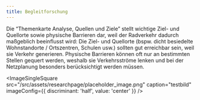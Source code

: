 ```yaml
---
title: Begleitforschung
---
```


Die “Themenkarte Analyse, Quellen und Ziele” stellt wichtige Ziel- und Quellorte sowie physische Barrieren dar, weil der Radverkehr dadurch maßgeblich beeinflusst wird: Die Ziel- und Quellorte (bspw. dicht besiedelte Wohnstandorte / Ortszentren, Schulen usw.) sollten gut erreichbar sein, weil sie Verkehr generieren. Physische Barrieren können oft nur an bestimmten Stellen gequert werden, weshalb sie Verkehrsströme lenken und bei der Netzplanung besonders berücksichtigt werden müssen.

<ImageSingleSquare
  src="/src/assets/researchpage/placeholder_image.png"
  caption="testbild"
  imageConfig={{ discriminant: 'half', value: 'center' }}
/>
